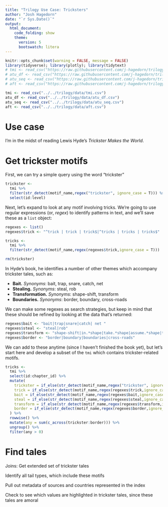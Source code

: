 ```yaml
---
title: "Trilogy Use Case: Tricksters"
author: "Josh Hagedorn" 
date: "`r Sys.Date()`"
output: 
  html_document:
    code_folding: show
    theme:
      version: 5
      bootswatch: litera
---
```


```r
knitr::opts_chunk$set(warning = FALSE, message = FALSE)
library(tidyverse); library(plotly); library(tidytext)
# tmi <- read_csv("https://raw.githubusercontent.com/j-hagedorn/trilogy/d57c2cefd0b216c8ce5c251f618c3e931c732d0a/data/tmi.csv")
# atu_df <- read_csv("https://raw.githubusercontent.com/j-hagedorn/trilogy/d57c2cefd0b216c8ce5c251f618c3e931c732d0a/data/atu_df.csv")
# atu_seq <- read_csv("https://raw.githubusercontent.com/j-hagedorn/trilogy/d57c2cefd0b216c8ce5c251f618c3e931c732d0a/data/atu_seq.csv")
# aft <- read_csv("https://raw.githubusercontent.com/j-hagedorn/trilogy/d57c2cefd0b216c8ce5c251f618c3e931c732d0a/data/aft.csv")

tmi <- read_csv("../../trilogy/data/tmi.csv")
atu_df <- read_csv("../../trilogy/data/atu_df.csv")
atu_seq <- read_csv("../../trilogy/data/atu_seq.csv")
aft <- read_csv("../../trilogy/data/aft.csv")
```

# Use case

I'm in the midst of reading Lewis Hyde's *Trickster Makes the World*.

# Get trickster motifs

First, we can try a simple query using the word "trickster"

```r

trickster <- 
  tmi %>% 
  filter(str_detect(motif_name,regex("trickster", ignore_case = T))) %>%
  select(id:level)

```

Next, let's expand to look at any motif involving tricks.  We're going to use regular expressions (or, *regex*) to identify patterns in text, and we'll save these as a `list` object:

```r

regexes <- list()
regexes$trick <- "^trick | trick | trick$|^tricks | tricks | tricks$"

tricks <- 
  tmi %>% 
  filter(str_detect(motif_name,regex(regexes$trick,ignore_case = T)))

rm(trickster)
```

In Hyde's book, he identifies a number of other themes which accompany trickster tales, such as:

- __Bait.__ *Synonyms*: bait, trap, snare, catch, net
- __Stealing.__ *Synonyms*: steal, rob
- __Transformation.__ *Synonyms*: shape-shift, transform
- __Boundaries.__ *Synonyms*: border, boundary, cross-roads

We can make some regexes as search strategies, but keep in mind that these should be refined by looking at the data that's returned:

```r
regexes$bait <- "bait|trap|snare|catch| net "
regexes$steal <- "steal|rob"
regexes$transform <- "shape-shift|in.*shape|take.*shape|assume.*shape|transform"
regexes$border <- "border|boundary|boundaries|cross-roads"
```

We can add to these anytime (since I haven't finished the book yet), but let's start here and develop a subset of the `tmi` which contains trickster-related motifs.

```r
tricks <-
  tmi %>%
  select(id:chapter_id) %>%
  mutate(
    trickster = if_else(str_detect(motif_name,regex("trickster", ignore_case = T)),T,F),
    trick = if_else(str_detect(motif_name,regex(regexes$trick,ignore_case = T)),T,F),
    bait = if_else(str_detect(motif_name,regex(regexes$bait,ignore_case = T)),T,F),
    steal = if_else(str_detect(motif_name,regex(regexes$steal,ignore_case = T)),T,F),
    transform = if_else(str_detect(motif_name,regex(regexes$transform,ignore_case = T)),T,F),
    border = if_else(str_detect(motif_name,regex(regexes$border,ignore_case = T)),T,F)
  ) %>%
  rowwise() %>%
  mutate(any = sum(c_across(trickster:border))) %>%
  ungroup() %>%
  filter(any > 0)
```

# Find tales 

Joins: Get extended set of trickster tales

Identify all tail types, which include these motifs

Pull out metadata of sources and countries represented in the index

Check to see which values are highlighted in trickster tales, since these tales are amoral

